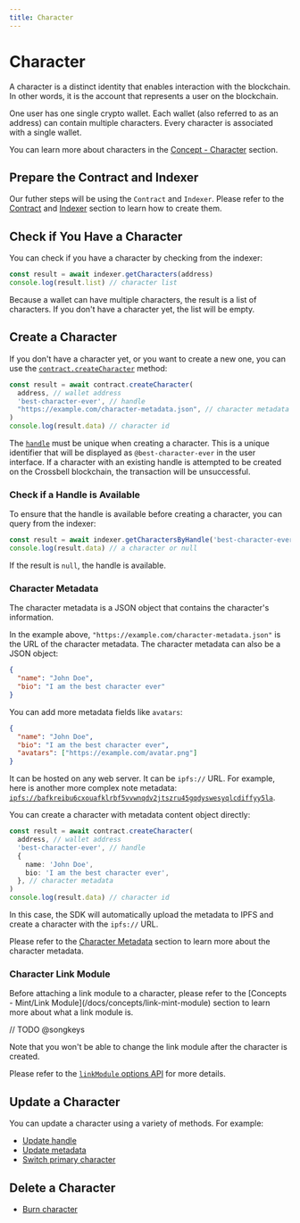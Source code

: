 ```yaml
---
title: Character
---
```


# Character

A character is a distinct identity that enables interaction with the blockchain. In other words, it is the account that represents a user on the blockchain.

One user has one single crypto wallet. Each wallet (also referred to as an address) can contain multiple characters. Every character is associated with a single wallet.

You can learn more about characters in the [Concept - Character](/docs/concepts/character) section.

## Prepare the Contract and Indexer

Our futher steps will be using the `Contract` and `Indexer`. Please refer to the [Contract](/sdk/js/contract) and [Indexer](/sdk/js/indexer) section to learn how to create them.

## Check if You Have a Character

You can check if you have a character by checking from the indexer:

```ts
const result = await indexer.getCharacters(address)
console.log(result.list) // character list
```

Because a wallet can have multiple characters, the result is a list of characters. If you don't have a character yet, the list will be empty.

## Create a Character

If you don't have a character yet, or you want to create a new one, you can use the [`contract.createCharacter`](/sdk/js/contract/character/create-character#createcharacter) method:

```ts
const result = await contract.createCharacter(
  address, // wallet address
  'best-character-ever', // handle
  "https://example.com/character-metadata.json", // character metadata
)
console.log(result.data) // character id
```

The [`handle`](/sdk/js/contract/character/create-character#handle) must be unique when creating a character. This is a unique identifier that will be displayed as `@best-character-ever` in the user interface. If a character with an existing handle is attempted to be created on the Crossbell blockchain, the transaction will be unsuccessful.

### Check if a Handle is Available

To ensure that the handle is available before creating a character, you can query from the indexer:

```ts
const result = await indexer.getCharactersByHandle('best-character-ever')
console.log(result.data) // a character or null
```

If the result is `null`, the handle is available.

### Character Metadata

The character metadata is a JSON object that contains the character's information.

In the example above, `"https://example.com/character-metadata.json"` is the URL of the character metadata. The character metadata can also be a JSON object:

```json
{
  "name": "John Doe",
  "bio": "I am the best character ever"
}
```

You can add more metadata fields like `avatars`:

```json {4}
{
  "name": "John Doe",
  "bio": "I am the best character ever",
  "avatars": ["https://example.com/avatar.png"]
}
```

It can be hosted on any web server. It can be `ipfs://` URL. For example, here is another more complex note metadata: [`ipfs://bafkreibu6cxouafklrbf5vvwnqdv2jtszru45gqdyswesyqlcdiffyy5la`](https://ipfs.4everland.xyz/ipfs/bafkreibu6cxouafklrbf5vvwnqdv2jtszru45gqdyswesyqlcdiffyy5la).

You can create a character with metadata content object directly:

```ts
const result = await contract.createCharacter(
  address, // wallet address
  'best-character-ever', // handle
  {
    name: 'John Doe',
    bio: 'I am the best character ever',
  }, // character metadata
)
console.log(result.data) // character id
```

In this case, the SDK will automatically upload the metadata to IPFS and create a character with the `ipfs://` URL.

Please refer to the [Character Metadata](/docs/specs/metadata/character-metadata) section to learn more about the character metadata.

### Character Link Module


<Callout>
  Before attaching a link module to a character, please refer to the [Concepts - Mint/Link Module](/docs/concepts/link-mint-module) section to learn more about what a link module is.
</Callout>

// TODO @songkeys

Note that you won't be able to change the link module after the character is created.

Please refer to the [`linkModule` options API](/sdk/js/contract/character/create-character#optionslinkmodule) for more details.

## Update a Character

You can update a character using a variety of methods. For example:

- [Update handle](/sdk/js/contract/character/update-handle)
- [Update metadata](/sdk/js/contract/character/update-metadata)
- [Switch primary character](/sdk/js/contract/character/switch-primary-character)

## Delete a Character

- [Burn character](/sdk/js/contract/character/burn-character)

